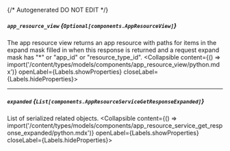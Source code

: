 {/* Autogenerated DO NOT EDIT  */}

##### `app_resource_view` *{`Optional[components.AppResourceView]`}*
The app resource view returns an app resource with paths for items in the expand mask filled in when this response is returned and a request expand mask has "\*" or "app_id" or "resource_type_id".
<Collapsible content={() => import('/content/types/models/components/app_resource_view/python.mdx')} openLabel={Labels.showProperties} closeLabel={Labels.hideProperties}>
</Collapsible>

---
##### `expanded` *{`List[components.AppResourceServiceGetResponseExpanded]`}*
List of serialized related objects.
<Collapsible content={() => import('/content/types/models/components/app_resource_service_get_response_expanded/python.mdx')} openLabel={Labels.showProperties} closeLabel={Labels.hideProperties}>
</Collapsible>


